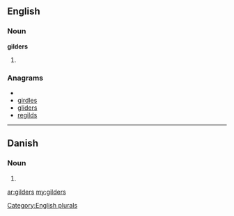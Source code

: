 ==English==

===Noun===
'''gilders'''

# {{plural of|[[gilder]]}}

===Anagrams===
* {{alphagram|degilrs}}
* [[girdles#English|girdles]]
* [[gliders#English|gliders]]
* [[regilds#English|regilds]]

[[Category:English plurals]]

----

==Danish==

===Noun===
{{infl|da|noun form|g=c}}

# {{form of|genitive plural indefinite|gilde|lang=da}}

[[ar:gilders]]
[[my:gilders]]